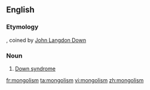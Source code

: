 ==English==
===Etymology===
{{suffix|Mongol|ism}}, coined by [[:w:John Langdon Down|John Langdon Down]]

===Noun===
{{wikipedia|Down syndrome}}
{{en-noun|-}}

# [[Down syndrome]]

[[fr:mongolism]]
[[ta:mongolism]]
[[vi:mongolism]]
[[zh:mongolism]]